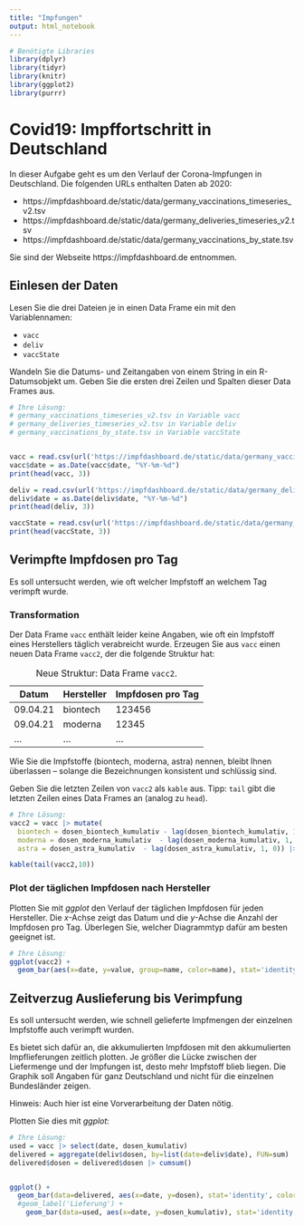 ```yaml
---
title: "Impfungen"
output: html_notebook
---
```


```r
# Benötigte Libraries
library(dplyr)
library(tidyr)
library(knitr)
library(ggplot2)
library(purrr)
```
# Covid19: Impffortschritt in Deutschland

In dieser Aufgabe geht es um den Verlauf der Corona-Impfungen in Deutschland. Die folgenden URLs enthalten Daten ab 2020:

  * https://impfdashboard.de/static/data/germany_vaccinations_timeseries_v2.tsv
  * https://impfdashboard.de/static/data/germany_deliveries_timeseries_v2.tsv
  * https://impfdashboard.de/static/data/germany_vaccinations_by_state.tsv

Sie sind der Webseite https://impfdashboard.de entnommen.


## Einlesen der Daten

Lesen Sie die drei Dateien je in einen Data Frame ein mit den Variablennamen:

 * `vacc`
 * `deliv`
 * `vaccState`

Wandeln Sie die Datums- und Zeitangaben von einem String in ein R-Datumsobjekt um. Geben Sie die ersten drei Zeilen und Spalten dieser Data Frames aus.

```r
# Ihre Lösung:
# germany_vaccinations_timeseries_v2.tsv in Variable vacc
# germany_deliveries_timeseries_v2.tsv in Variable deliv
# germany_vaccinations_by_state.tsv in Variable vaccState


vacc = read.csv(url('https://impfdashboard.de/static/data/germany_vaccinations_timeseries_v2.tsv'), sep='\t')
vacc$date = as.Date(vacc$date, "%Y-%m-%d")
print(head(vacc, 3))

deliv = read.csv(url('https://impfdashboard.de/static/data/germany_deliveries_timeseries_v2.tsv'), sep='\t')
deliv$date = as.Date(deliv$date, "%Y-%m-%d")
print(head(deliv, 3))

vaccState = read.csv(url('https://impfdashboard.de/static/data/germany_vaccinations_by_state.tsv'), sep='\t')
print(head(vaccState, 3))

```

## Verimpfte Impfdosen pro Tag

Es soll untersucht werden, wie oft welcher Impfstoff an welchem Tag verimpft wurde.

### Transformation

Der Data Frame `vacc` enthält leider keine Angaben, wie oft ein Impfstoff eines Herstellers täglich verabreicht wurde. Erzeugen Sie aus `vacc` einen neuen Data Frame `vacc2`, der die folgende Struktur hat:

|Datum|Hersteller|Impfdosen pro Tag|
|-|-|-|
|09.04.21|biontech|123456|
|09.04.21|moderna|12345|
|...|...|...|
Table: Neue Struktur: Data Frame `vacc2`.

Wie Sie die Impfstoffe (biontech, moderna, astra) nennen, bleibt Ihnen überlassen -- solange die Bezeichnungen konsistent und schlüssig sind.

Geben Sie die letzten Zeilen von `vacc2` als `kable` aus. Tipp: `tail` gibt die letzten Zeilen eines Data Frames an (analog zu `head`).

```r
# Ihre Lösung:
vacc2 = vacc |> mutate(
  biontech = dosen_biontech_kumulativ - lag(dosen_biontech_kumulativ, 1, 0),
  moderna = dosen_moderna_kumulativ  - lag(dosen_moderna_kumulativ, 1, 0),
  astra = dosen_astra_kumulativ  - lag(dosen_astra_kumulativ, 1, 0)) |> select(date, biontech, moderna, astra) |> pivot_longer(cols=c(2,3,4))

kable(tail(vacc2,10))

```

### Plot der täglichen Impfdosen nach Hersteller

Plotten Sie mit _ggplot_ den Verlauf der täglichen Impfdosen für jeden Hersteller. Die _x_-Achse zeigt das Datum und die _y_-Achse die Anzahl der Impfdosen pro Tag. Überlegen Sie, welcher Diagrammtyp dafür am besten geeignet ist.

```r
# Ihre Lösung:
ggplot(vacc2) +
  geom_bar(aes(x=date, y=value, group=name, color=name), stat='identity')
```

## Zeitverzug Auslieferung bis Verimpfung

Es soll untersucht werden, wie schnell gelieferte Impfmengen der einzelnen Impfstoffe auch verimpft wurden.

Es bietet sich dafür an, die akkumulierten Impfdosen mit den akkumulierten Impflieferungen zeitlich plotten. Je größer die Lücke zwischen der Liefermenge und der Impfungen ist, desto mehr Impfstoff blieb liegen. Die Graphik soll Angaben für ganz Deutschland und nicht für die einzelnen Bundesländer zeigen.

Hinweis: Auch hier ist eine Vorverarbeitung der Daten nötig.

Plotten Sie dies mit _ggplot_:

```r
# Ihre Lösung:
used = vacc |> select(date, dosen_kumulativ)
delivered = aggregate(deliv$dosen, by=list(date=deliv$date), FUN=sum) |> rename(dosen=x)
delivered$dosen = delivered$dosen |> cumsum()


ggplot() +
  geom_bar(data=delivered, aes(x=date, y=dosen), stat='identity', color='red', ) +
  #geom_label('Lieferung') +
    geom_bar(data=used, aes(x=date, y=dosen_kumulativ), stat='identity')
```
